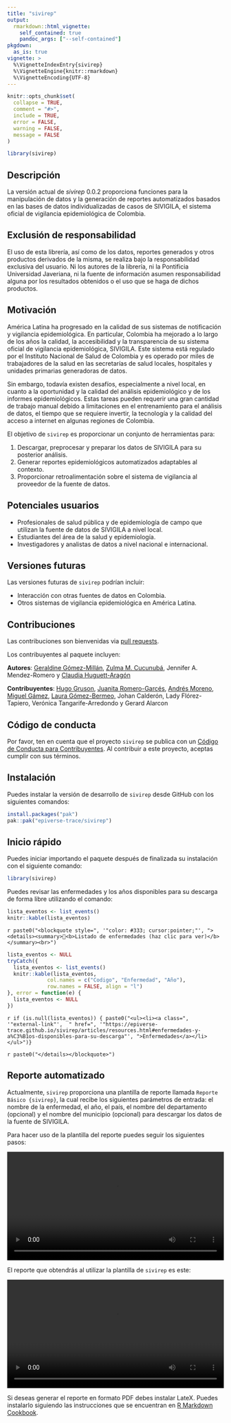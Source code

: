 ---
title: "sivirep"
output: 
  rmarkdown::html_vignette:
    self_contained: true
    pandoc_args: ["--self-contained"]
pkgdown:
  as_is: true
vignette: >
  %\VignetteIndexEntry{sivirep}
  %\VignetteEngine{knitr::rmarkdown}
  %\VignetteEncoding{UTF-8}
---

```{r configuracion, include = FALSE}
knitr::opts_chunk$set(
  collapse = TRUE,
  comment = "#>",
  include = TRUE,
  error = FALSE,
  warning = FALSE,
  message = FALSE
)
```

```{r configuracion-sivirep, include = FALSE}
library(sivirep)
```

## Descripción

La versión actual de *sivirep* 0.0.2 proporciona funciones para la manipulación de datos y la generación de reportes automatizados basados en las bases de datos individualizadas de casos de SIVIGILA, el sistema oficial de vigilancia epidemiológica de Colombia.

## Exclusión de responsabilidad

El uso de esta librería, así como de los datos, reportes generados y otros productos derivados de la misma, se realiza bajo la responsabilidad exclusiva del usuario. Ni los autores de la librería, ni la Pontificia Universidad Javeriana, ni la fuente de información asumen responsabilidad alguna por los resultados obtenidos o el uso que se haga de dichos productos.

## Motivación

América Latina ha progresado en la calidad de sus sistemas de notificación y vigilancia epidemiológica. En particular, Colombia ha mejorado a lo largo de los años la calidad, la accesibilidad y la transparencia de su sistema oficial de vigilancia epidemiológica, SIVIGILA. Este sistema está regulado por el Instituto Nacional de Salud de Colombia y es operado por miles de trabajadores de la salud en las secretarías de salud locales, hospitales y unidades primarias generadoras de datos.

Sin embargo, todavía existen desafíos, especialmente a nivel local, en cuanto a la oportunidad y la calidad del análisis epidemiológico y de los informes epidemiológicos. Estas tareas pueden requerir una gran cantidad de trabajo manual debido a limitaciones en el entrenamiento para el análisis de datos, el tiempo que se requiere invertir, la tecnología y la calidad del acceso a internet en algunas regiones de Colombia.

El objetivo de `sivirep` es proporcionar un conjunto de herramientas para:

1) Descargar, preprocesar y preparar los datos de SIVIGILA para su posterior análisis.
2) Generar reportes epidemiológicos automatizados adaptables al contexto.
3) Proporcionar retroalimentación sobre el sistema de vigilancia al proveedor de la fuente de datos.

## Potenciales usuarios

- Profesionales de salud pública y de epidemiología de campo que utilizan la fuente de datos de SIVIGILA a nivel local.
- Estudiantes del área de la salud y epidemiología.
- Investigadores y analistas de datos a nivel nacional e internacional.

## Versiones futuras

Las versiones futuras de `sivirep` podrían incluir:

-   Interacción con otras fuentes de datos en Colombia.
-   Otros sistemas de vigilancia epidemiológica en América Latina.

## Contribuciones

Las contribuciones son bienvenidas via [pull
requests](https://github.com/epiverse-trace/sivirep/pulls).

Los contribuyentes al paquete incluyen:

**Autores**: [Geraldine Gómez-Millán](https://github.com/GeraldineGomez), [Zulma M. Cucunubá](https://github.com/zmcucunuba), Jennifer A. Mendez-Romero y [Claudia Huguett-Aragón](https://github.com/chuguett)

**Contribuyentes**:
[Hugo Gruson](https://github.com/Bisaloo), [Juanita Romero-Garcés](https://github.com/juanitaromerog), [Andrés Moreno](https://github.com/andresmore), [Miguel Gámez](https://github.com/megamezl), [Laura Gómez-Bermeo](https://github.com/lgbermeo), Johan Calderón, Lady Flórez-Tapiero, Verónica Tangarife-Arredondo y Gerard Alarcon

## Código de conducta

Por favor, ten en cuenta que el proyecto `sivirep` se publica con un
[Código de Conducta para
Contribuyentes](https://contributor-covenant.org/version/2/0/CODE_OF_CONDUCT.html).
Al contribuir a este proyecto, aceptas cumplir con sus términos.

## Instalación

Puedes instalar la versión de desarrollo de `sivirep` desde GitHub con
los siguientes comandos:

```r
install.packages("pak")
pak::pak("epiverse-trace/sivirep")
```

## Inicio rápido

Puedes iniciar importando el paquete después de finalizada su
instalación con el siguiente comando:

```{r import-sivirep, eval = FALSE}
library(sivirep)
```

Puedes revisar las enfermedades y los años disponibles para su descarga
de forma libre utilizando el comando:

```{r list-events-ms, eval = FALSE}
lista_eventos <- list_events()
knitr::kable(lista_eventos)
```

`r paste0("<blockquote style=", '"color: #333; cursor:pointer;"', "><details><summary>🦠<b>Listado de enfermedades (haz clic para ver)</b></summary><br>")`

```{r list-events-rs, echo = FALSE}
lista_eventos <- NULL
tryCatch({
  lista_eventos <- list_events()
  knitr::kable(lista_eventos,
             col.names = c("Codigo", "Enfermedad", "Año"),
             row.names = FALSE, align = "l")
}, error = function(e) {
  lista_eventos <- NULL
})
```

`r if (is.null(lista_eventos)) { paste0("<ul><li><a class=", '"external-link"',  " href=", '"https://epiverse-trace.github.io/sivirep/articles/resources.html#enfermedades-y-a%C3%B1os-disponibles-para-su-descarga"', ">Enfermedades</a></li></ul>")}`

`r paste0("</details></blockquote>")`

## Reporte automatizado

Actualmente, `sivirep` proporciona una plantilla de reporte llamada
`Reporte Básico {sivirep}`, la cual recibe los siguientes parámetros de
entrada: el nombre de la enfermedad, el año, el país, el nombre del departamento
(opcional) y el nombre del municipio (opcional) para descargar los datos de
la fuente de SIVIGILA.

Para hacer uso de la plantilla del reporte puedes seguir los
siguientes pasos:

```{=html}
<video controls autoplay width="100%" loop>
  <source src="`r system.file("video", "template.webm", package = "sivirep")`" type="video/webm" label="fullHD">
</video>
```

El reporte que obtendrás al utilizar la plantilla de `sivirep` es este:

```{=html}
<video controls autoplay width="100%" loop>
  <source src="`r system.file("video", "template-report.webm", package = "sivirep")`" type="video/webm" label="fullHD">
</video>
```

Si deseas generar el reporte en formato PDF debes instalar LateX. Puedes instalarlo siguiendo las instrucciones que se
encuentran en [R Markdown Cookbook](https://bookdown.org/yihui/rmarkdown-cookbook/install-latex.html).
